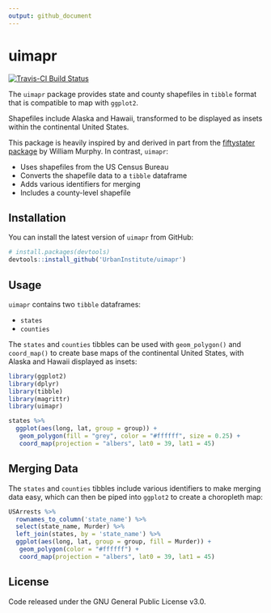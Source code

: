 ```yaml
---
output: github_document
---
```


<!-- README.md is generated from README.Rmd. Please edit that file -->

# uimapr

[![Travis-CI Build Status](https://travis-ci.org/UI-Research/uimapr.svg?branch=master)](https://travis-ci.org/UI-Research/uimapr)

The `uimapr` package provides state and county shapefiles in `tibble` format 
that is compatible to map with `ggplot2`. 

Shapefiles include Alaska and Hawaii, transformed to be displayed as insets 
within the continental United States.

This package is heavily inspired by and derived in part from the [fiftystater 
package](https://cran.r-project.org/package=fiftystater) by William Murphy. In 
contrast, `uimapr`:

  - Uses shapefiles from the US Census Bureau
  - Converts the shapefile data to a `tibble` dataframe
  - Adds various identifiers for merging
  - Includes a county-level shapefile 

## Installation

You can install the latest version of `uimapr` from GitHub:

```r
# install.packages(devtools)
devtools::install_github('UrbanInstitute/uimapr')
```

## Usage

`uimapr` contains two `tibble` dataframes:

  - `states`
  - `counties`

The `states` and `counties` tibbles can be used with `geom_polygon()` and 
`coord_map()` to create base maps of the continental United States, with Alaska 
and Hawaii displayed as insets:

```r
library(ggplot2)
library(dplyr)
library(tibble)
library(magrittr)
library(uimapr)

states %>%
  ggplot(aes(long, lat, group = group)) +
   geom_polygon(fill = "grey", color = "#ffffff", size = 0.25) +
   coord_map(projection = "albers", lat0 = 39, lat1 = 45)
```

## Merging Data

The `states` and `counties` tibbles include various identifiers to make merging 
data easy, which can then be piped into `ggplot2` to create a choropleth map:

```r
USArrests %>%
  rownames_to_column('state_name') %>%
  select(state_name, Murder) %>%
  left_join(states, by = 'state_name') %>%
  ggplot(aes(long, lat, group = group, fill = Murder)) +
   geom_polygon(color = "#ffffff") +
   coord_map(projection = "albers", lat0 = 39, lat1 = 45)
```

## License

Code released under the GNU General Public License v3.0.
